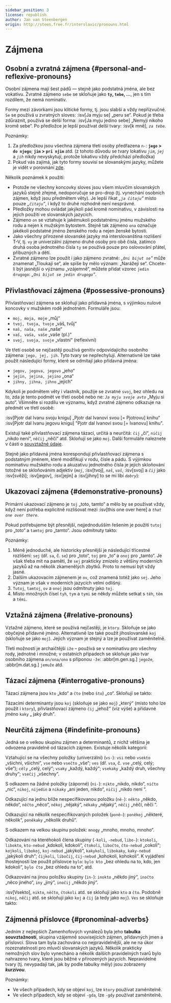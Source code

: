 ```yaml
---
sidebar_position: 3
license: republish
author: Jan van Steenbergen
origin: http://steen.free.fr/interslavic/pronouns.html
---
```



# Zájmena

## Osobní a zvratná zájmena \{#personal-and-reflexive-pronouns}

Osobní zájmena mají šest pádů — stejně jako podstatná jména, ale bez vokativu. Zvratné zájmeno `sebe` se skloňuje jako **`ty`, `tebe`,  ...**, jen s tím rozdílem, že nemá nominativ.

Formy mezi závorkami jsou klitické formy, tj. jsou slabší a vždy nepřízvučné. `Se` se používá u zvratných sloves: :isv[Ja myju se] „peru se“. Pokud je třeba zdůraznit, používá se delší forma: :isv[Ja myju jedino sebe] „Nemyji nikoho kromě sebe“. Po předložce je lepší používat delší tvary: :isv[k mně], _`za tebe`_.

<PersonalAndReflexivePronouns />

Poznámky:

1. Za předložkou jsou všechna zájmena třetí osoby předřazena `n-`: **`jego` > `do njego`**; **`jim` > `pri njim`** atd. (z tohoto důvodu se tvary lokativu _`jim`_, _`jej`_ a _`jih`_ nikdy nevyskytují, protože lokativu vždy předchází předložka)
2. Pokud vás zajímá, jak tyto formy souvisí se slovanskými jazyky, můžete je vidět v porovnání [zde][1].

Několik poznámek k použití:

- Protože ne všechny koncovky sloves jsou všem mluvčím slovanských jazyků stejně zřejmé, nedoporučuje se pro-drop (tj. vynechání osobních zájmen, když jsou předmětem věty). Je lepší říkat _„`ja čitaju`“_ místo pouze _„`čitaju`“_, i když to druhé rozhodně není nesprávné.
- Předložky mohou ovládat jakýkoli pád kromě nominativu, v závislosti na jejich použití ve slovanských jazycích.
- Zájmeno `on` se vztahuje k jakémukoli podstatnému jménu mužského rodu a nejen k mužským bytostem. Stejně tak zájmeno `ona` označuje jakékoli podstatné jméno ženského rodu a nejen ženské bytosti.
- Jako všechny přirozené slovanské jazyky má interslovanština rozlišení T-V, tj. `vy` je univerzální zájmeno druhé osoby pro obě čísla, zatímco druhá osoba jednotného čísla `ty` se používá pouze pro oslovování přátel, příbuzných a dětí.
- Zvratné zájmeno lze použít i jako zájmeno zvratné: _„`Oni bijut se`“_ může znamenat „Tloukají se“, ale spíše by mělo význam: „Narážejí se“. Chcete-li být jasnější o významu „vzájemně“, můžete přidat vzorec `jedin drugogo`: _„`Oni bijut se jedin drugogo`“_.

## Přivlastňovací zájmena \{#possessive-pronouns}

Přivlastňovací zájmena se skloňují jako přídavná jména, s výjimkou nulové koncovky v mužském rodě jednotném. Formuláře jsou:

- `moj, moja, moje` „můj“
- `tvoj, tvoja, tvoje` „váš, tvůj“
- `naš, naša, naše` „naše“
- `vaš, vaša, vaše` „vaše (pl.)“
- `svoj, svoja, svoje` „vlastní“ (reflexivní)

Ve třetí osobě se nejčastěji používá genitiv odpovídajícího osobního zájmena: `jego, jej, jih`. Tyto tvary se nepřechylují. Alternativně lze také použít následující formy, které se odmítají jako přídavná jména:

- `jegov, jegova, jegovo` „jeho“
- `jejin, jejina, jejino` „ona“
- `jihny, jihna, jihno` „jejich“

Kdykoli je podmětem věty i vlastník, použije se zvratné `svoj`, bez ohledu na to, zda je tento podmět ve třetí osobě nebo ne: _`Ja myju svoje avto`_ „Myju si auto“. Všimněte si rozdílu ve významu, když zvratné zájmeno odkazuje na předmět ve třetí osobě:

:isv[Pjotr dal Ivanu svoju knigu] „Pjotr ​​​​dal Ivanovi svou \[= Pjotrovu] knihu“
:isv[Pjotr dal Ivanu jegovu knigu] "Pjotr ​​dal Ivanovi svou \[= Ivanovu] knihu".

Existují také přivlastňovací zájmena tázací, určitá a neurčitá: `čij` „čí“, `ničij` „nikdo není“, `něčij` „něčí“ atd. Skloňují se jako `moj`. Další formuláře naleznete v části o [souvztažné údaje][2].

Stejně jako přídavná jména korespondují přivlastňovací zájmena s podstatným jménem, ​​které modifikují v rodu, čísle a pádu. S výjimkou nominativu mužského rodu a akuzativu jednotného čísla je jejich skloňování totožné se skloňováním adjektiv (_`moj`_, :isv[tvoj], _`naš`_, _`vaš`_, :isv[svoj] a _`čij`_ jako :isv[svěži]; :isv[jegov], :isv[jejin]  a :isv[jihny] to se mi líbí _`dobry`_):

<MojPronouns />

## Ukazovací zájmena \{#demonstrative-pronouns}

Primární ukazovací zájmeno je `toj` „toto, tamto“ a mělo by se používat vždy, když není potřeba explicitně rozlišovat mezi :isv[this one over here] a _`that one over there`_.

Pokud potřebujeme být přesnější, nejjednodušším řešením je použití `tutoj` pro „toto“ a `tamtoj` pro „tamto“. Jsou odmítnuty takto:

<TojPronouns />

Poznámky:

1. Méně jednoduché, ale historicky přesnější je následující třícestné rozlišení: `sej` (dř. `sa`, č. `se`) pro „toto“, `toj` pro „to“ a `onoj` pro „tamto“. Je však třeba mít na paměti, že `sej` prakticky zmizelo z většiny moderních jazyků až na několik zkamenělých zbytků. Proto to nemusí být vždy jasné.
2. Dalším ukazovacím zájmenem je `ov`, což znamená totéž jako `sej`. Jeho význam je však v moderních jazycích velmi odlišný.
3. `Tutoj`, `tamtoj`, `ov`  a `onoj` jsou odmítnuty jako `toj`.
4. Místo množných čísel `tyh`, `tym`  a `tymi` se někdy můžete setkat s `těh`, `těm`  a `těmi`.

## Vztažná zájmena \{#relative-pronouns}

Vztažné zájmeno, které se používá nejčastěji, je `ktory`. Skloňuje se jako obyčejné přídavné jméno. Alternativně lze také použít jihoslovanské `koj` (skloňuje se jako `moj`). Jejich význam je stejný a lze je používat zaměnitelně.

Třetí možností je archaičtější `iže` – používá se v nominativu pro všechny rody, jednotné i množné; v ostatních případech se skloňuje jako tvar osobního zájmena `on/ona/ono` s příponou `-že`: :abbr[m.gen.sg.] `jegože`, :abbr[m.dat.sg.] `jemuže`  atd.

## Tázací zájmena \{#interrogative-pronouns}

Tázací zájmena jsou `kto` „kdo“ a `čto` (nebo `što`) „co“. Skloňují se takto:

<KtoPronouns />

Tázacími determinanty jsou `koj` (skloňuje se jako `moj`) „který“ (místo toho lze použít i `ktory`), přivlastňovací zájmeno `čij` „jehož“ (viz výše) a přídavné jméno `kaky` „ jaký druh".

## Neurčitá zájmena \{#indefinite-pronouns}

Jedná se o velkou skupinu zájmen a determinantů, z nichž většina je odvozena pravidelně od tázacích zájmen. Existuje několik kategorií:

Vztahující se na všechny položky (univerzální) (`vs-`): `vsi` nebo `vsekto` „všichni, všichni“, `vse` nebo `vsečto` „vše“; `ves` (dř. `vsa`, č. `vse` „celý, celý; vše“); `cěly` „celý, celý“; `vsaky` „každý, každý“; `vsekaky` „každý druh, všechny druhy“; `vsečij` „všechny“.

S odkazem na žádné položky (záporné) (`ni-`): `nikto` „nikdo, nikdo“, `ničto` „nic“, `nikoj`, `nijedin`  a `nikaky` „ani jeden, nikdo“, `ničij` „nikdo není “.

Odkazující na jednu blíže nespecifikovanou položku (`ně-`): `někto` „někdo, někdo“, `něčto` „něco“, `někoj` „nějaký“, `někaky` „nějaký“, `něčij` „něčí, něčí “.

Odkazující na několik nespecifikovaných položek (`poně–`): `poněkoj` „některé, několik“, `poněkaky` „několik druhů“.

S odkazem na velkou skupinu položek: `mnogy` „mnoho, mnoho, mnoho“.

Odkazování na kteréhokoli člena skupiny (`-koli`, `-nebud`, `libo-`): `ktokoli`, `libokto`, `kto-nebud`  „kdokoli, kdokoli“, `čtokoli`, `libočto`, `čto-nebud`  „cokoli“; `kojkoli`, `libokoj`, `koj-nebud`  „jakýkoli“, `kakykoli`, `libokaky`, `kaky-nebud`  „jakýkoli druh“; `čijkoli`, `libočij`, `čij-nebud`  „kohokoli, kohokoli“. K vyjádření lhostejnosti lze použít příslovce `bylo`: `bylo kto` „bez ohledu na to, kdo, jen kdokoli“, `bylo čto` „bez ohledu na to“, atd.

Odkazování na jinou položku skupiny (`in-`): `inokto` „někdo jiný“, `inočto` „něco jiného“, `iny` „jiný“, `inočij` „někdo jiný“.

:isv[Vsekto], `nikto`, `něčto`, `čtokoli`  atd. se skloňují jako `kto` a `čto`. Podobně `nikoj`, `něčij`  atd. se skloňují jako `koj` a `čij` (a tedy jako `moj`). `Ves` se skloňuje takto:

<VesIsInflected />

## Zájmenná příslovce \{#pronominal-adverbs}

Jedním z nejlepších Zamenhofových vynálezů byla jeho **tabulka souvztažností**, skupina vzájemně souvisejících zájmen, přídavných jmen a příslovcí. Slova tam byla zachována co nejpravidelnější, ale ne na úkor rozeznatelnosti pro mluvčí slovanských jazyků. Několik prakticky nemožných slov bylo vynecháno a několik dalších pravidelných tvarů bylo nahrazeno tvary, které jsou běžné v přirozených jazycích. Nepravidelné tvary (tj. nevypadají tak, jak by podle tabulky měly) jsou zobrazeny _**kurzívou**_.

<PronominalAdverbs />

Poznámky:

- Ve všech případech, kdy se objeví `koj`, lze `ktory` používat zaměnitelně.
- Ve všech případech, kdy se objeví `-gda`, lze `-gdy` používat zaměnitelně.

[1]: http://steen.free.fr/interslavic/slavic_pronouns.html

[2]: \#pronominal_adverbs

